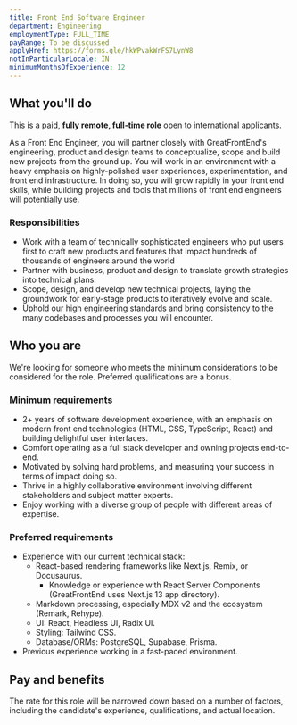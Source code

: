 ```yaml
---
title: Front End Software Engineer
department: Engineering
employmentType: FULL_TIME
payRange: To be discussed
applyHref: https://forms.gle/hkWPvakWrFS7LynW8
notInParticularLocale: IN
minimumMonthsOfExperience: 12
---
```


## What you'll do

This is a paid, **fully remote, full-time role** open to international applicants.

As a Front End Engineer, you will partner closely with GreatFrontEnd's engineering, product and design teams to conceptualize, scope and build new projects from the ground up. You will work in an environment with a heavy emphasis on highly-polished user experiences, experimentation, and front end infrastructure. In doing so, you will grow rapidly in your front end skills, while building projects and tools that millions of front end engineers will potentially use.

### Responsibilities

- Work with a team of technically sophisticated engineers who put users first to craft new products and features that impact hundreds of thousands of engineers around the world
- Partner with business, product and design to translate growth strategies into technical plans.
- Scope, design, and develop new technical projects, laying the groundwork for early-stage products to iteratively evolve and scale.
- Uphold our high engineering standards and bring consistency to the many codebases and processes you will encounter.

## Who you are

We're looking for someone who meets the minimum considerations to be considered for the role. Preferred qualifications are a bonus.

### Minimum requirements

- 2+ years of software development experience, with an emphasis on modern front end technologies (HTML, CSS, TypeScript, React) and building delightful user interfaces.
- Comfort operating as a full stack developer and owning projects end-to-end.
- Motivated by solving hard problems, and measuring your success in terms of impact doing so.
- Thrive in a highly collaborative environment involving different stakeholders and subject matter experts.
- Enjoy working with a diverse group of people with different areas of expertise.

### Preferred requirements

- Experience with our current technical stack:
  - React-based rendering frameworks like Next.js, Remix, or Docusaurus.
    - Knowledge or experience with React Server Components (GreatFrontEnd uses Next.js 13 app directory).
  - Markdown processing, especially MDX v2 and the ecosystem (Remark, Rehype).
  - UI: React, Headless UI, Radix UI.
  - Styling: Tailwind CSS.
  - Database/ORMs: PostgreSQL, Supabase, Prisma.
- Previous experience working in a fast-paced environment.

## Pay and benefits

The rate for this role will be narrowed down based on a number of factors, including the candidate's experience, qualifications, and actual location.
